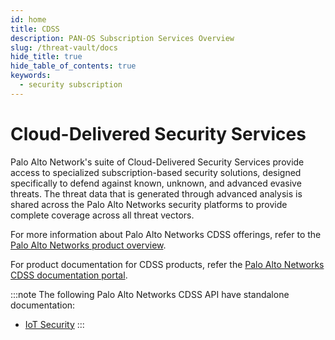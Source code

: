 ```yaml
---
id: home
title: CDSS
description: PAN-OS Subscription Services Overview
slug: /threat-vault/docs
hide_title: true
hide_table_of_contents: true
keywords:
  - security subscription
---
```


# Cloud-Delivered Security Services

Palo Alto Network's suite of Cloud-Delivered Security Services provide access to specialized subscription-based security solutions, designed specifically to defend against known, unknown, and advanced evasive threats. The threat data that is generated through advanced analysis is shared across the Palo Alto Networks security platforms to provide complete coverage across all threat vectors.

For more information about Palo Alto Networks CDSS offerings, refer to the [Palo Alto Networks product overview](https://www.paloaltonetworks.com/network-security/security-subscriptions).

For product documentation for CDSS products, refer the [Palo Alto Networks CDSS documentation portal](https://docs.paloaltonetworks.com/cdss).

:::note
The following Palo Alto Networks CDSS API have standalone documentation:

- [IoT Security](https://panos.pan.dev/api/iot/iot-public-api)
  :::
